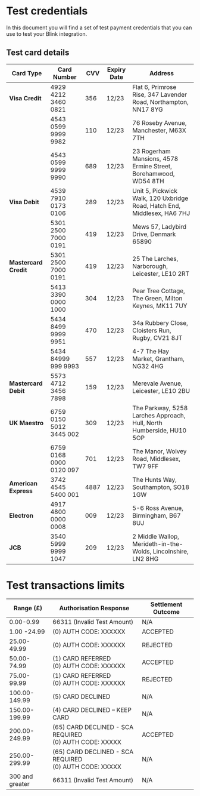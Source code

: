 # Test credentials

In this document you will find a set of test payment credentials that you can use to test your Blink integration.

## Test card details

| Card Type        | Card Number           | CVV  | Expiry Date | Address                                                         |
|------------------|-----------------------|------|-------------|-----------------------------------------------------------------|
| **Visa Credit**  | 4929 4212 3460 0821   | 356  | 12/23       | Flat 6, Primrose Rise, 347 Lavender Road, Northampton, NN17 8YG |
|                  | 4543 0599 9999 9982   | 110  | 12/23       | 76 Roseby Avenue, Manchester, M63X 7TH                          |
|                  | 4543 0599 9999 9990   | 689  | 12/23       | 23 Rogerham Mansions, 4578 Ermine Street, Borehamwood, WD54 8TH |
| **Visa Debit**   | 4539 7910 0173 0106   | 289  | 12/23       | Unit 5, Pickwick Walk, 120 Uxbridge Road, Hatch End, Middlesex, HA6 7HJ|
|                  | 5301 2500 7000 0191   | 419  | 12/23       | Mews 57, Ladybird Drive, Denmark 65890                          |
| **Mastercard Credit** | 5301 2500 7000 0191 | 419  | 12/23       | 25 The Larches, Narborough, Leicester, LE10 2RT                |
|                  | 5413 3390 0000 1000   | 304  | 12/23       | Pear Tree Cottage, The Green, Milton Keynes, MK11 7UY          |
|                  | 5434 8499 9999 9951   | 470  | 12/23       | 34a Rubbery Close, Cloisters Run, Rugby, CV21 8JT               |
|                  | 5434 84999 999 9993   | 557  | 12/23       | 4-7 The Hay Market, Grantham, NG32 4HG                         |
| **Mastercard Debit** | 5573 4712 3456 7898 | 159  | 12/23       | Merevale Avenue, Leicester, LE10 2BU                           |
| **UK Maestro**   | 6759 0150 5012 3445 002 | 309 | 12/23       | The Parkway, 5258 Larches Approach, Hull, North Humberside, HU10 5OP|
|                  | 6759 0168 0000 0120 097 | 701 | 12/23       | The Manor, Wolvey Road, Middlesex, TW7 9FF                     |
| **American Express** | 3742 4545 5400 001  | 4887| 12/23       | The Hunts Way, Southampton, SO18 1GW                           |
| **Electron**     | 4917 4800 0000 0008   | 009  | 12/23       | 5-6 Ross Avenue, Birmingham, B67 8UJ                           |
| **JCB**          | 3540 5999 9999 1047   | 209  | 12/23       | 2 Middle Wallop, Merideth-in-the-Wolds, Lincolnshire, LN2 8HG  |

# Test transactions limits

| Range (£)      | Authorisation Response                                           | Settlement Outcome |
|----------------|------------------------------------------------------------------|-------------------|
| 0.00-0.99      | 66311 (Invalid Test Amount)                                      | N/A               |
| 1.00 -24.99    | (0) AUTH CODE: XXXXXX                                            | ACCEPTED          |
| 25.00-49.99    | (0) AUTH CODE: XXXXXX                                            | REJECTED          |
| 50.00-74.99    | (1) CARD REFERRED<br />(0) AUTH CODE: XXXXXX                       | ACCEPTED          |
| 75.00-99.99    | (1) CARD REFERRED<br />(0) AUTH CODE: XXXXXX                       | REJECTED          |
| 100.00-149.99  | (5) CARD DECLINED                                                | N/A               |
| 150.00-199.99  | (4) CARD DECLINED – KEEP CARD                                    | N/A               |
| 200.00-249.99  | (65) CARD DECLINED - SCA REQUIRED<br />(0) AUTH CODE: XXXXX        | ACCEPTED          |
| 250.00-299.99  | (65) CARD DECLINED - SCA REQUIRED<br />(0) AUTH CODE: XXXXX        | N/A               |
| 300 and greater| 66311 (Invalid Test Amount)                                      | N/A               |


